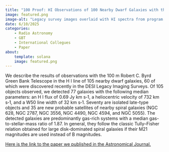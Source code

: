 ```yaml
---
title: "100 Proof: HI Observations of 100 Nearby Dwarf Galaxies with the 100 m Green Bank Telescope"
image: featured.png
image-alt: "Legacy survey images overlaid with HI spectra from program GBT/23B-032"
date: 6/10/2025
categories:
    - Radio Astronomy
    - GBT
    - International Collegues
    - Paper
about: 
    template: solana
    image: featured.png
---
```

We describe the results of observations with the 100 m Robert C. Byrd Green Bank Telescope in the H I line of 105 nearby dwarf galaxies, 60 of which were discovered recently in the DESI Legacy Imaging Surveys. Of 105 objects observed, we detected 77 galaxies with the following median parameters: an H I flux of 0.69 Jy km s‑1, a heliocentric velocity of 732 km s‑1, and a W50 line width of 32 km s‑1. Seventy are isolated late-type objects and 35 are new probable satellites of nearby spiral galaxies (NGC 628, NGC 2787, NGC 3556, NGC 4490, NGC 4594, and NGC 5055). The detected galaxies are predominantly gas-rich systems with a median gas-to-stellar-mass ratio of 1.87. In general, they follow the classic Tully–Fisher relation obtained for large disk-dominated spiral galaxies if their M21 magnitudes are used instead of B magnitudes.


[Here is the link to the paper we published in the Astronomical Journal.](https://iopscience.iop.org/article/10.3847/1538-3881/add888)